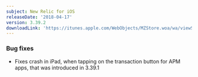 ```yaml
---
subject: New Relic for iOS
releaseDate: '2018-04-17'
version: 3.39.2
downloadLink: 'https://itunes.apple.com/WebObjects/MZStore.woa/wa/viewSoftware?id=594038638&mt=8'
---
```


### Bug fixes

* Fixes crash in iPad, when tapping on the transaction button for APM apps, that was introduced in 3.39.1
